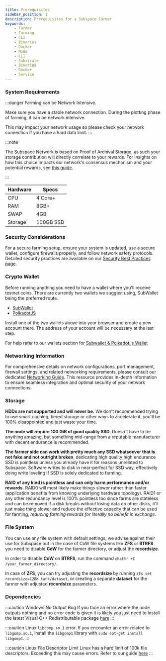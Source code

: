 ```yaml
---
title: Prerequisites
sidebar_position: 1
description: Prerequisites for a Subspace Farmer
keywords:
    - Farmer
    - Farming
    - CLI
    - Binaries
    - Docker
    - Node
    - CLI
    - Substrate
    - Binaries
    - Docker
    - Service
---
```


### System Requirements

:::danger Farming can be Network Intensive.

Make sure you have a stable network connection. During the plotting phase of farming, it can be network intensive.

This may impact your network usage so please check your network connection if you have a hard data limit.
:::

:::note

The Subspace Network is based on Proof of Archival Storage, as such your storage contribution will directly correlate to your rewards. For insights on how this choice impacts our network's consensus mechanism and your potential rewards, see [this guide](https://subnomicon.subspace.network/docs/consensus/overview).

:::

|Hardware|Specs|
|-|-|
|CPU|4 Core+|
|RAM|8GB+|
|SWAP|4GB|
|Storage|100GB SSD|


### Security Considerations

For a secure farming setup, ensure your system is updated, use a secure wallet, configure firewalls properly, and follow network safety protocols. Detailed security practices are available on our [Security Best Practices page](../../../learn/security).

### Crypto Wallet

Before running anything you need to have a wallet where you'll receive testnet coins. There are currently two wallets we suggest using, SubWallet being the preferred route.
- [SubWallet](https://subwallet.app/)
- [PolkadotJS](https://polkadot.js.org/extension/)

Install one of the two wallets above into your browser and create a new account there.
The address of your account will be necessary at the last step.

For help refer to our wallets section for [Subwallet & Polkadot.js Wallet](../../../category/wallets/)

### Networking Information

For comprehensive details on network configurations, port management, firewall settings, and related networking requirements, please consult our dedicated [Networking Guide](../../farming-&-staking/farming/additional-guides/network-info.md). This resource provides in-depth information to ensure seamless integration and optimal security of your network connections.

### Storage

**HDDs are not supported and will never be.** We don't recommended trying to use smart caching, tiered storage or other ways to accelerate it, you'll be 100% disappointed and just waste your time.

**The node will require 100 GiB of good quality SSD**. Doesn't have to be anything amazing, but something mid-range from a reputable manufacturer with decent endurance is recommended.

**The farmer side can work with pretty much any SSD whatsoever that is not fake and not outright broken**, dedicating high quality high endurance SSD is pointless unless you already have it for reasons unrelated to Subspace. Software writes to disk in near-perfect for SSD way, effectively doing write leveling if SSD is solely dedicated to farming.

**RAID of any kind is pointless and can only harm performance and/or rewards.** RAID0 will most likely make things slower rather than faster (application benefits from knowing underlying hardware topology). RAID1 or any other redundancy level is 100% pointless too since farms are stateless and can be removed if a disk breaks without losing data on other disks, it'll just make thing slower and reduce the effective capacity that can be used for farming, *reducing farming rewards for literally no benefit in exchange*.

### File System

You can use any file system with default settings, we advise against their use for Subspace but in the case of CoW file systems like **ZFS** or **BTRFS** you need to disable **CoW** for the farmer directory, or adjust the **recordsize**.

In order to disable **CoW** on **BTRFS**, run the command `chattr +C /your_farmer_directory/`.

In case of **ZFS**, you can try adjusting the **recordsize** by running `zfs set recordsize=128K tank/dataset`, or creating a separate **dataset** for the farmer with adjusted **recordsize** parameters.


### Dependencies

:::caution  Windows No Output Bug
If you face an error where the node outputs nothing and no error code is given it is likely you just need to install the latest Visual C++ Redistributable package [here](https://learn.microsoft.com/en-us/cpp/windows/latest-supported-vc-redist?view=msvc-170)
:::

:::caution Linux `libcomp.so.1` error.
If you encounter an error related to `libgomp.so.1`, install the `libgomp1` library with `sudo apt-get install libgomp1`.
:::

:::caution Linux File Descriptor Limit
Linux has a hard limit of 100k file descriptors. Exceeding this may cause errors. Refer to our guide [here](./advanced-cli/cli-tips.mdx#changing-number-of-open-files-limit-linux)
:::